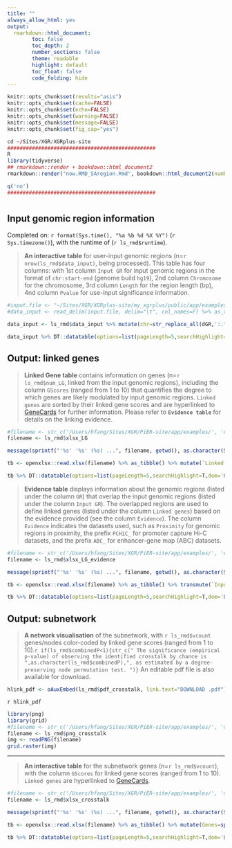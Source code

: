 ```yaml
---
title: ""
always_allow_html: yes
output:
  rmarkdown::html_document:
        toc: false
        toc_depth: 2
        number_sections: false
        theme: readable
        highlight: default
        toc_float: false
        code_folding: hide
---
```


```r
knitr::opts_chunk$set(results="asis")
knitr::opts_chunk$set(cache=FALSE)
knitr::opts_chunk$set(echo=FALSE)
knitr::opts_chunk$set(warning=FALSE)
knitr::opts_chunk$set(message=FALSE)
knitr::opts_chunk$set(fig_cap="yes")
```

```r
cd ~/Sites/XGR/XGRplus-site
################################################
R
library(tidyverse)
## rmarkdown::render + bookdown::html_document2
rmarkdown::render("now.RMD_SAregion.Rmd", bookdown::html_document2(number_sections=F,theme=c("readable","united")[2], hightlight="default"), output_dir="/Users/hfang/Sites/XGR/XGRplus-site/app/examples")

q('no')
################################################
```


# {.tabset .tabset-fade}


## **Input genomic region information**
Completed on: `r format(Sys.time(), "%a %b %d %X %Y")` (`r Sys.timezone()`), with the runtime of (`r ls_rmd$runtime`).

> **An interactive table** for user-input genomic regions (n=`r nrow(ls_rmd$data_input)`, being processed). This table has four columns: with 1st column `Input GR` for input genomic regions in the format of `chr:start-end` (genome build `hg19`), 2nd column `Chromosome` for the chromosome, 3rd column `Length` for the region length (bp), 4nd column `Pvalue` for use-input significance information.

```r
#input.file <- "~/Sites/XGR/XGRplus-site/my_xgrplus/public/app/examples/eg_Gene.txt"
#data_input <- read_delim(input.file, delim="\t", col_names=F) %>% as_tibble() %>% set_names("Genes")

data_input <- ls_rmd$data_input %>% mutate(chr=str_replace_all(dGR,':.*',''), start=str_replace_all(dGR,'.*:|-.*',''), end=str_replace_all(dGR,'.*-','')) %>% transmute(`Input GR`=dGR, Chromosome=chr, Length=as.numeric(end)-as.numeric(start) + 1, Pvalue=signif(Pvalue,digits=2))

data_input %>% DT::datatable(options=list(pageLength=5,searchHighlight=T,dom='Bfrtip',buttons=c('csv','copy'), dom='t',scrollX=T), style='default', caption="", rownames=FALSE, escape=F, extensions=c('Buttons'))
```


## **Output: linked genes**

> **Linked Gene table** contains information on genes (n=`r ls_rmd$num_LG`, linked from the input genomic regions), including the column `GScores` (ranged from 1 to 10) that quantifies the degree to which genes are likely modulated by input genomic regions. `Linked genes` are sorted by their linked gene scores and are hyperlinked to [GeneCards](https://www.genecards.org) for further information. Please refer to **`Evidence table`** for details on the linking evidence.

```r
#filename <- str_c('/Users/hfang/Sites/XGR/PiER-site/app/examples/', 'eV2CG.xlsx')
filename <- ls_rmd$xlsx_LG

message(sprintf("'%s' '%s' (%s) ...", filename, getwd(), as.character(Sys.time())), appendLF=TRUE)

tb <- openxlsx::read.xlsx(filename) %>% as_tibble() %>% mutate(`Linked genes`=sprintf("<a href='https://www.genecards.org/cgi-bin/carddisp.pl?gene=%s' target='%s''>%s</a>", Gene, Gene, Gene)) %>% transmute(`Linked genes`, GScores=signif(GScore,digits=4), Description)

tb %>% DT::datatable(options=list(pageLength=5,searchHighlight=T,dom='Bfrtip',buttons=c('csv','copy'), dom='t',scrollX=T), style='default', caption="", rownames=FALSE, escape=F, extensions=c('Buttons'))
```

> **Evidence table** displays information about the genomic regions (listed under the column `GR`) that overlap the input genomic regions (listed under the column `Input GR`). The overlapped regions are used to define linked genes (listed under the column `Linked genes`) based on the evidence provided (see the column `Evidence`). The column `Evidence` indicates the datasets used, such as  `Proximity` for genomic regions in proximity, the prefix `PCHiC_` for promoter capture Hi-C datasets, and the prefix `ABC_` for enhancer-gene map (ABC) datasets.

```r
#filename <- str_c('/Users/hfang/Sites/XGR/PiER-site/app/examples/', 'eV2CG_evidence.xlsx')
filename <- ls_rmd$xlsx_LG_evidence

message(sprintf("'%s' '%s' (%s) ...", filename, getwd(), as.character(Sys.time())), appendLF=TRUE)

tb <- openxlsx::read.xlsx(filename) %>% as_tibble() %>% transmute(`Input GR`=dGR, GR, `Linked genes`=Gene, Evidence)

tb %>% DT::datatable(options=list(pageLength=5,searchHighlight=T,dom='Bfrtip',buttons=c('csv','copy'), dom='t',scrollX=T), style='default', caption="", rownames=FALSE, escape=F, extensions=c('Buttons'))
```


## **Output: subnetwork**

> **A network visualisation** of the subnetwork, with `r ls_rmd$vcount` genes/nodes color-coded by linked gene scores (ranged from 1 to 10).`r if(ls_rmd$combinedP<1){str_c(" The significance (empirical p-value) of observing the identified crosstalk by chance is ",as.character(ls_rmd$combinedP),", as estimated by a degree-preserving node permutation test. ")}` An editable pdf file is also available for download.


```r
hlink_pdf <- oAuxEmbed(ls_rmd$pdf_crosstalk, link.text="DOWNLOAD .pdf")
```
<div class="text-right">`r hlink_pdf`</div>

```r
library(png)
library(grid)
#filename <- str_c('/Users/hfang/Sites/XGR/PiER-site/app/examples/', 'dTarget_crosstalk.png')
filename <- ls_rmd$png_crosstalk
img <- readPNG(filename)
grid.raster(img)
```

<hr>

> **An interactive table** for the subnetwork genes (n=`r ls_rmd$vcount`), with the column `GScores` for linked gene scores (ranged from 1 to 10). `Linked genes` are hyperlinked to [GeneCards](https://www.genecards.org).

```r
#filename <- str_c('/Users/hfang/Sites/XGR/PiER-site/app/examples/', 'dTarget_crosstalk.xlsx')
filename <- ls_rmd$xlsx_crosstalk

message(sprintf("'%s' '%s' (%s) ...", filename, getwd(), as.character(Sys.time())), appendLF=TRUE)

tb <- openxlsx::read.xlsx(filename) %>% as_tibble() %>% mutate(Genes=sprintf("<a href='https://www.genecards.org/cgi-bin/carddisp.pl?gene=%s' target='%s''>%s</a>", Genes, Genes, Genes)) %>% transmute(`Linked genes`=Genes, GScores=signif(-log10(Pvalue),digits=4), Description)

tb %>% DT::datatable(options=list(pageLength=5,searchHighlight=T,dom='Bfrtip',buttons=c('csv','copy'), dom='t',scrollX=T), style='default', caption="", rownames=FALSE, escape=F, extensions=c('Buttons'))
```

